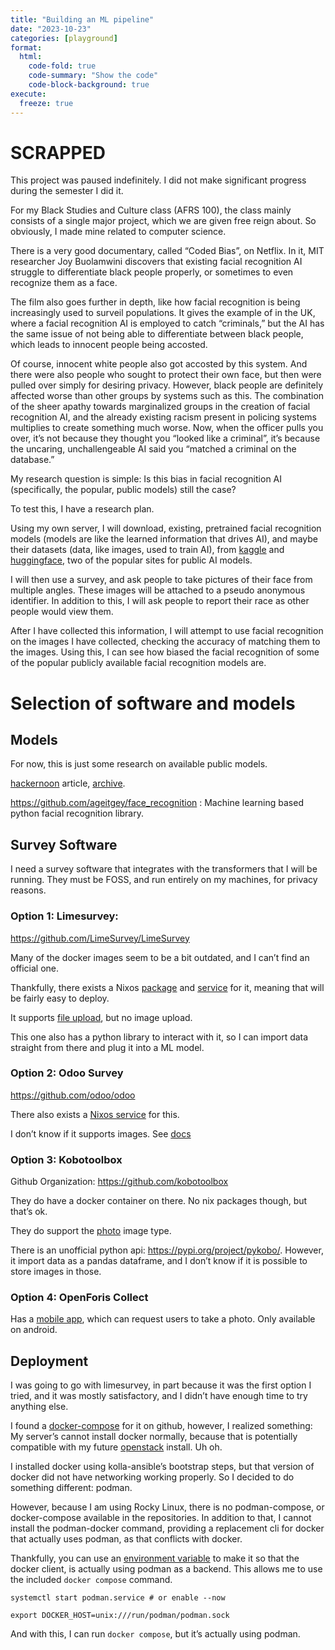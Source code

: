 ```yaml
---
title: "Building an ML pipeline"
date: "2023-10-23"
categories: [playground]
format:
  html:
    code-fold: true
    code-summary: "Show the code"
    code-block-background: true
execute:
  freeze: true
---
```


# SCRAPPED

This project was paused indefinitely. I did not make significant progress during the semester I did it.

For my Black Studies and Culture class (AFRS 100), the class mainly consists of a single major project, which we are given free reign about. So obviously, I made mine related to computer science. 


There is a very good documentary, called “Coded Bias”, on Netflix. In it, MIT researcher Joy Buolamwini discovers that existing facial recognition AI struggle to differentiate black people properly, or sometimes to even recognize them as a face. 

The film also goes further in depth, like how facial recognition is being increasingly used to surveil populations. It gives the example of in the UK, where a facial recognition AI is employed to catch “criminals,” but the AI has the same issue of not being able to differentiate between black people, which leads to innocent people being accosted. 

Of course, innocent white people also got accosted by this system. And there were also people who sought to protect their own face, but then were pulled over simply for desiring privacy. However, black people are definitely affected worse than other groups by systems such as this. The combination of the sheer apathy towards marginalized groups in the creation of facial recognition AI, and the already existing racism present in policing systems multiplies to create something much worse. Now, when the officer pulls you over, it’s not because they thought you “looked like a criminal”, it’s because the uncaring, unchallengeable AI said you “matched a criminal on the database.”


My research question is simple: Is this bias in facial recognition AI (specifically, the popular, public models) still the case?


To test this, I have a research plan. 

Using my own server, I will download, existing, pretrained facial recognition models (models are like the learned information that drives AI), and maybe their datasets (data, like images, used to train AI), from [kaggle](https://www.kaggle.com/) and [huggingface](https://huggingface.co/), two of the popular sites for public AI models. 

I will then use a survey, and ask people to take pictures of their face from multiple angles. These images will be attached to  a pseudo anonymous identifier. In addition to this, I will ask people to report their race as other people would view them. 

After I have collected this information, I will attempt to use facial recognition on the images I have collected, checking the accuracy of matching them to the images. Using this, I can see how biased the facial recognition of some of the popular publicly available facial recognition models are. 



# Selection of software and models


## Models

For now, this is just some research on available public models.

[hackernoon](https://hackernoon.com/6-best-open-source-projects-for-real-time-face-recognition-vr1w34x5) article, [archive](https://web.archive.org/web/20230423202315/https://hackernoon.com/6-best-open-source-projects-for-real-time-face-recognition-vr1w34x5).

<https://github.com/ageitgey/face_recognition> : Machine learning based python facial recognition library. 


## Survey Software

I need a survey software that integrates with the transformers that I will be running. They must be FOSS, and run entirely on my machines, for privacy reasons.

### Option 1: Limesurvey:

<https://github.com/LimeSurvey/LimeSurvey> 

Many of the docker images seem to be a bit outdated, and I can't find an official one. 

Thankfully, there exists a Nixos [package](https://search.nixos.org/packages?channel=23.05&show=limesurvey&size=50&sort=relevance&type=packages&query=limesurvey) and [service](https://search.nixos.org/options?channel=23.05&show=limesurvey&size=50&sort=relevance&type=packages&query=limesurvey) for it, meaning that will be fairly easy to deploy.

It supports [file upload](https://manual.limesurvey.org/Question_type_-_File_upload), but no image upload.

This one also has a python library to interact with it, so I can import data straight from there and plug it into a ML model. 

### Option 2: Odoo Survey

<https://github.com/odoo/odoo>

There also exists a [Nixos service](https://search.nixos.org/options?channel=23.05&from=0&size=50&sort=relevance&type=packages&query=odoo) for this. 

I don't know if it supports images. See [docs](https://www.odoo.com/documentation/16.0/applications/marketing/surveys/create.html)

### Option 3: Kobotoolbox

Github Organization: <https://github.com/kobotoolbox>

They do have a docker container on there. No nix packages though, but that's ok.

They do support the [photo](https://support.kobotoolbox.org/photo_audio_video_file.html?highlight=image) image type.

There is an unofficial python api: <https://pypi.org/project/pykobo/>. However, it import data as a pandas dataframe, and I don't know if it is possible to store images in those.

### Option 4: OpenForis Collect

Has a [mobile app](https://openforis.org/tools/collect-mobile/), which can request users to take a photo. Only available on android.



## Deployment

I was going to go with limesurvey, in part because it was the first option I tried, and it was mostly satisfactory, and I didn't have enough time to try anything else. 

I found a [docker-compose](https://github.com/martialblog/docker-limesurvey) for it on github, however, I realized something: My server's cannot install docker normally, because that is potentially compatible with my future [openstack](../build-server-2/) install. Uh oh. 

I installed docker using kolla-ansible's bootstrap steps, but that version of docker did not have networking working properly. So I decided to do something different: podman.

However, because I am using Rocky Linux, there is no podman-compose, or docker-compose available in the repositories. In addition to that, I cannot install the podman-docker command, providing a replacement cli for docker that actually uses podman, as that conflicts with docker. 

Thankfully, you can use an [environment variable](https://podman-desktop.io/docs/migrating-from-docker/using-the-docker_host-environment-variable) to make it so that the docker client, is actually using podman as a backend. This allows me to use the included `docker compose` command. 


```.default

systemctl start podman.service # or enable --now

export DOCKER_HOST=unix:///run/podman/podman.sock
```

And with this, I can run `docker compose`, but it's actually using podman.









